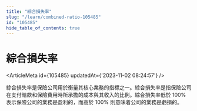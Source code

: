 ```yaml
---
title: "綜合損失率"
slug: "/learn/combined-ratio-105485"
id: "105485"
hide_table_of_contents: true
---
```



# 綜合損失率

<ArticleMeta id={105485} updatedAt={'2023-11-02 08:24:57'} />
<div className='border-solid border-b border-t-0 my-4 border-[var(--ifm-color-gray-300)]' />

綜合損失率是保險公司用於衡量其核心業務的指標之一。綜合損失率是指保險公司在支付賠款和保險費用時所承擔的成本與其收入的比例。綜合損失率低於 100% 表示保險公司的業務是盈利的，而高於 100% 則意味着公司的業務是虧損的。
